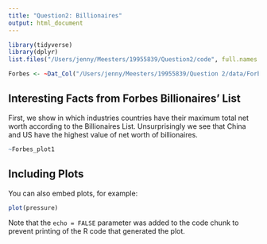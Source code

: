 ```yaml
---
title: "Question2: Billionaires"
output: html_document
---
```


```r
library(tidyverse)
library(dplyr)
list.files("/Users/jenny/Meesters/19955839/Question2/code", full.names = T, recursive = T) %>% as.list() %>% walk(~source(.))

Forbes <- ~Dat_Col("/Users/jenny/Meesters/19955839/Question 2/data/Forbes")
```

## Interesting Facts from Forbes Billionaires' List


First, we show in which industries countries have their maximum total net worth according to the Billionaires List. Unsurprisingly we see that China and US have the highest value of net worth of billionaires. 
```r
~Forbes_plot1
```


## Including Plots

You can also embed plots, for example:

```r
plot(pressure)
```

Note that the `echo = FALSE` parameter was added to the code chunk to prevent printing of the R code that generated the plot.

